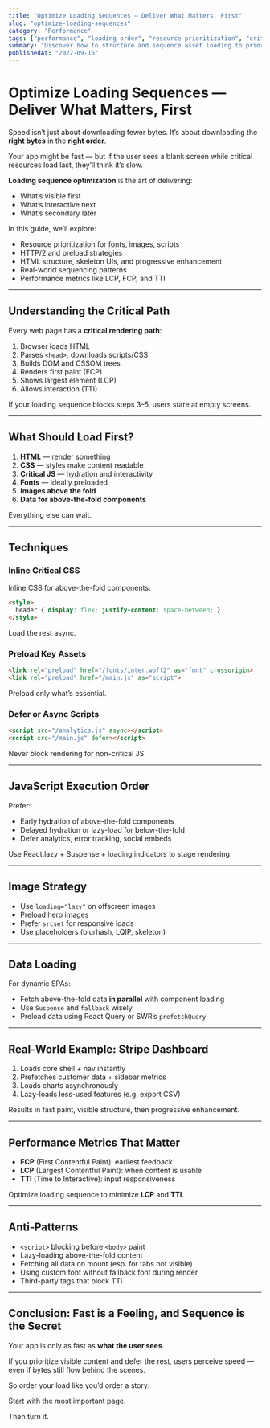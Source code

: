 ```yaml
---
title: "Optimize Loading Sequences — Deliver What Matters, First"
slug: "optimize-loading-sequences"
category: "Performance"
tags: ["performance", "loading order", "resource prioritization", "critical path", "progressive rendering"]
summary: "Discover how to structure and sequence asset loading to prioritize meaningful content. Learn strategies for reducing First Contentful Paint and Largest Contentful Paint by delivering the right bytes first."
publishedAt: "2022-09-16"
---
```


# Optimize Loading Sequences — Deliver What Matters, First

Speed isn’t just about downloading fewer bytes. It’s about downloading the **right bytes** in the **right order**.

Your app might be fast — but if the user sees a blank screen while critical resources load last, they’ll think it’s slow.

**Loading sequence optimization** is the art of delivering:
- What’s visible first
- What’s interactive next
- What’s secondary later

In this guide, we’ll explore:
- Resource prioritization for fonts, images, scripts
- HTTP/2 and preload strategies
- HTML structure, skeleton UIs, and progressive enhancement
- Real-world sequencing patterns
- Performance metrics like LCP, FCP, and TTI

---

## Understanding the Critical Path

Every web page has a **critical rendering path**:
1. Browser loads HTML
2. Parses `<head>`, downloads scripts/CSS
3. Builds DOM and CSSOM trees
4. Renders first paint (FCP)
5. Shows largest element (LCP)
6. Allows interaction (TTI)

If your loading sequence blocks steps 3–5, users stare at empty screens.

---

## What Should Load First?

1. **HTML** — render something
2. **CSS** — styles make content readable
3. **Critical JS** — hydration and interactivity
4. **Fonts** — ideally preloaded
5. **Images above the fold**
6. **Data for above-the-fold components**

Everything else can wait.

---

## Techniques

### Inline Critical CSS

Inline CSS for above-the-fold components:

```html
<style>
  header { display: flex; justify-content: space-between; }
</style>
```

Load the rest async.

### Preload Key Assets

```html
<link rel="preload" href="/fonts/inter.woff2" as="font" crossorigin>
<link rel="preload" href="/main.js" as="script">
```

Preload only what’s essential.

### Defer or Async Scripts

```html
<script src="/analytics.js" async></script>
<script src="/main.js" defer></script>
```

Never block rendering for non-critical JS.

---

## JavaScript Execution Order

Prefer:
- Early hydration of above-the-fold components
- Delayed hydration or lazy-load for below-the-fold
- Defer analytics, error tracking, social embeds

Use React.lazy + Suspense + loading indicators to stage rendering.

---

## Image Strategy

- Use `loading="lazy"` on offscreen images
- Preload hero images
- Prefer `srcset` for responsive loads
- Use placeholders (blurhash, LQIP, skeleton)

---

## Data Loading

For dynamic SPAs:
- Fetch above-the-fold data **in parallel** with component loading
- Use `Suspense` and `fallback` wisely
- Preload data using React Query or SWR’s `prefetchQuery`

---

## Real-World Example: Stripe Dashboard

1. Loads core shell + nav instantly
2. Prefetches customer data + sidebar metrics
3. Loads charts asynchronously
4. Lazy-loads less-used features (e.g. export CSV)

Results in fast paint, visible structure, then progressive enhancement.

---

## Performance Metrics That Matter

- **FCP** (First Contentful Paint): earliest feedback
- **LCP** (Largest Contentful Paint): when content is usable
- **TTI** (Time to Interactive): input responsiveness

Optimize loading sequence to minimize **LCP** and **TTI**.

---

## Anti-Patterns

- `<script>` blocking before `<body>` paint
- Lazy-loading above-the-fold content
- Fetching all data on mount (esp. for tabs not visible)
- Using custom font without fallback font during render
- Third-party tags that block TTI

---

## Conclusion: Fast is a Feeling, and Sequence is the Secret

Your app is only as fast as **what the user sees**.

If you prioritize visible content and defer the rest, users perceive speed — even if bytes still flow behind the scenes.

So order your load like you’d order a story:

Start with the most important page.

Then turn it.

